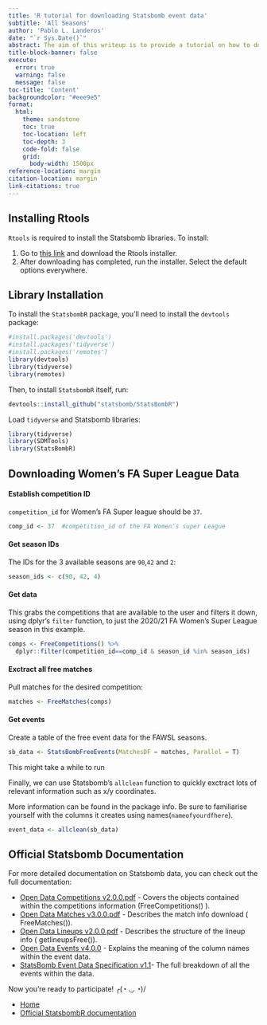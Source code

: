 ```yaml
---
title: 'R tutorial for downloading Statsbomb event data'
subtitle: 'All Seasons'
author: 'Pablo L. Landeros'
date: "`r Sys.Date()`"
abstract: The aim of this writeup is to provide a tutorial on how to download data from the `StatsBombR` library
title-block-banner: false
execute:
  error: true
  warning: false
  message: false
toc-title: 'Content'
backgroundcolor: "#eee9e5"
format:
  html:
    theme: sandstone
    toc: true
    toc-location: left
    toc-depth: 3
    code-fold: false
    grid:
      body-width: 1500px
reference-location: margin
citation-location: margin
link-citations: true
---
```

## Installing Rtools
`Rtools` is required to install the Statsbomb libraries. To install: 

1. Go to [this link](https://cran.r-project.org/bin/windows/Rtools/rtools42/rtools.html) and download the Rtools installer.
2. After downloading has completed, run the installer. Select the default options everywhere.

## Library Installation
To install the `StatsbombR` package, you’ll need to install the `devtools` package:
```r
#install.packages('devtools')
#install.packages('tidyverse')
#install.packages('remotes')
library(devtools)
library(tidyverse)
library(remotes)
```
Then, to install `StatsbombR` itself, run:
```r
devtools::install_github("statsbomb/StatsBombR")
```

Load `tidyverse` and Statsbomb libraries:
```r
library(tidyverse)
library(SDMTools)
library(StatsBombR)
```

## Downloading Women's FA Super League Data

#### Establish competition ID
`competition_id` for Women's FA Super league should be `37`.
```r
comp_id <- 37  #competition_id of the FA Women's super League
```

#### Get season IDs
The IDs for the 3 available seasons are `90`,`42` and `2`:
```r
season_ids <- c(90, 42, 4)
```

#### Get data
This grabs the competitions that are available to the user and filters it
down, using dplyr’s `filter` function, to just the 2020/21 FA Women’s Super
League season in this example.
```r
comps <- FreeCompetitions() %>%
  dplyr::filter(competition_id==comp_id & season_id %in% season_ids) 
```
#### Exctract all free matches
Pull matches for the desired competition:
```r
matches <- FreeMatches(comps)
```
#### Get events
Create a table of the free event data for the FAWSL seasons.
```r
sb_data <- StatsBombFreeEvents(MatchesDF = matches, Parallel = T)
```
This might take a while to run

Finally, we can use Statsbomb's `allclean` function to quickly exctract lots of relevant information such as x/y coordinates. 

More information can be found in the package info. Be sure to familiarise
yourself with the columns it creates using names(`nameofyourdfhere`).
```r
event_data <- allclean(sb_data)
```

## Official Statsbomb Documentation
For more detailed documentation on Statsbomb data, you can check out the full documentation:

- [Open Data Competitions v2.0.0.pdf](https://github.com/statsbomb/open-data/blob/master/doc/Open%20Data%20Competitions%20v2.0.0.pdf) - Covers the objects contained within the competitions information
(FreeCompetitions() ).
- [Open Data Matches v3.0.0.pdf](https://github.com/statsbomb/open-data/blob/master/doc/Open%20Data%20Matches%20v3.0.0.pdf) - Describes the match info download ( FreeMatches()).
- [Open Data Lineups v2.0.0.pdf](https://github.com/statsbomb/open-data/blob/master/doc/Open%20Data%20Lineups%20v2.0.0.pdf) - Describes the structure of the lineup info ( getlineupsFree()).
- [Open Data Events v4.0.0](https://github.com/statsbomb/open-data/blob/master/doc/Open%20Data%20Events%20v4.0.0.pdf) - Explains the meaning of the column names within the event data.
- [StatsBomb Event Data Specification v1.1](https://github.com/statsbomb/open-data/blob/master/doc/StatsBomb%20Open%20Data%20Specification%20v1.1.pdf)- The full breakdown of all the events within the data.

Now you're ready to participate! ╭(◔ ◡ ◔)/

- [Home](https://pablolopez2733.github.io/Aztec-Data-Summit/)
- [Official StatsbombR documentation](https://statsbomb.com/wp-content/uploads/2021/11/Working-with-R.pdf)










